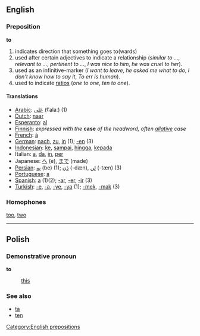 ==English==
===Preposition===
'''to'''

# indicates direction that something goes to(wards)
# used after certain adjectives to indicate a relationship (''similar to ...'', ''relevant to ...'', ''pertinent to ...'', ''I was nice to him'', ''he was cruel to her'').
# used as an infinitive-marker (''I want to leave'', ''he asked me what to do'', ''I don't know how to say it'', ''To err is human'').
# used to indicate [[ratio]]s (''one to one'', ''ten to one'').

====Translations====
*[[Arabic]]: [[عَلی]] (ʕalaː) (1)
*[[Dutch]]: [[naar]]
*[[Esperanto]]: [[al]]
*[[Finnish]]: ''expressed with the'' '''case''' ''of the headword, often [[allative]] case''
*[[French]]: [[à]]
*[[German]]: [[nach]], [[zu]], [[in]] (1); [[-en]] (3)
*[[Indonesian]]: [[ke]], [[sampai]], [[hingga]], [[kepada]]
*Italian: [[a#Italian|a]], [[da]], [[in#italian|in]], [[per#Italian|per]]
*Japanese: [[へ]] (e), [[まで]] (made)
*[[Persian]]: [[بِه]] (be) (1); [[دَن]] (-dæn), [[تَن]] (-tæn) (3)
*[[Portuguese]]: [[a#Portuguese|a]]
*[[Spanish]]: [[a#Spanish|a]] (1)(2); [[-ar]], [[-er]], [[-ir]] (3)
*[[Turkish]]: [[-e]], [[-a]], [[-ye]], [[-ya]] (1); [[-mek]], [[-mak]] (3)

===Homophones===
[[too]], [[two]]

----
==Polish==
===Demonstrative pronoun===
'''to'''

: [[this]]

===See also===
* [[ta]]
* [[ten#Polish|ten]]

[[Category:English prepositions]]